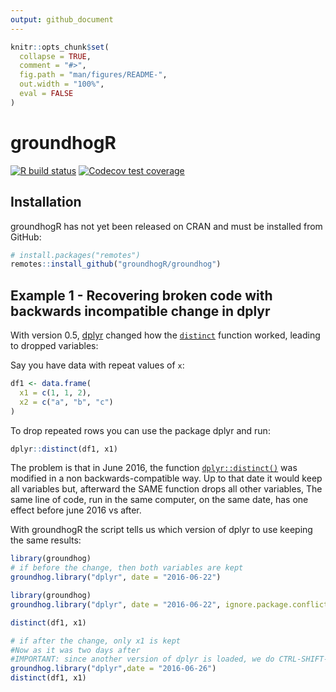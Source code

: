```yaml
---
output: github_document
---
```


<!-- README.md is generated from README.Rmd. Please edit that file -->

```r
knitr::opts_chunk$set(
  collapse = TRUE,
  comment = "#>",
  fig.path = "man/figures/README-",
  out.width = "100%",
  eval = FALSE
)
```

# groundhogR

<!-- badges: start -->
[![R build status](https://github.com/groundhogR/groundhogR/workflows/R-CMD-check/badge.svg)](https://github.com/groundhogR/groundhogR/actions)
[![Codecov test coverage](https://codecov.io/gh/groundhogR/groundhogR/branch/master/graph/badge.svg)](https://codecov.io/gh/groundhogR/groundhogR?branch=master)
<!-- badges: end -->

## Installation

groundhogR has not yet been released on CRAN and must be installed from GitHub:

```r
# install.packages("remotes")
remotes::install_github("groundhogR/groundhog")
```

## Example 1 - Recovering broken code with backwards incompatible change in dplyr

With version 0.5, [dplyr](https://dplyr.tidyverse.org/) changed how the [`distinct`](https://dplyr.tidyverse.org/reference/distinct.html) function worked, leading to dropped variables:

Say you have data with repeat values of `x`:

```r
df1 <- data.frame(
  x1 = c(1, 1, 2),
  x2 = c("a", "b", "c")
)
```

To drop repeated rows you can use the package dplyr and run:

```r
dplyr::distinct(df1, x1) 
```

The problem is that in June 2016, the function [`dplyr::distinct()`](https://dplyr.tidyverse.org/reference/distinct.html) was modified in 
a non backwards-compatible way. Up to that date it would keep all variables but,
afterward the SAME function drops all other variables,
The same line of code, run in the same computer, on the same date, has one effect
before june 2016 vs after.

With groundhogR the script tells us which version of dplyr to use keeping the same results:

```r
library(groundhog)
# if before the change, then both variables are kept
groundhog.library("dplyr", date = "2016-06-22")
```

```r
library(groundhog)
groundhog.library("dplyr", date = "2016-06-22", ignore.package.conflicts = TRUE)
```

```r
distinct(df1, x1) 
```

```r
# if after the change, only x1 is kept
#Now as it was two days after 
#IMPORTANT: since another version of dplyr is loaded, we do CTRL-SHIFT-F10 to restart the R Session and load the newer version
groundhog.library("dplyr",date = "2016-06-26")
distinct(df1, x1) 
```
